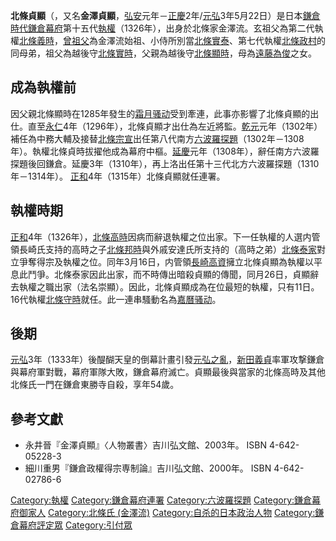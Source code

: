 {{japanese|image=Houjou Sadaaki.JPG|japanese=北条 貞顕|kana=ほうじょう さだあき|romaji=Hōjō Sadaaki}}

'''北條貞顯'''（{{bd|1278年||1333年|7月4日|catIdx=Hōjō Sadaaki}}，又名'''金澤貞顯'''，[[弘安|弘安]]元年－[[正慶|正慶]]2年/[[元弘|元弘]]3年5月22日）是日本[[鎌倉時代|鎌倉時代]][[鎌倉幕府|鎌倉幕府]]第十五代[[執權|執權]]（1326年），出身於北條家金澤流。玄祖父為第二代執權[[北條義時|北條義時]]，[[曾祖父|曾祖父]]為金澤流始祖、小侍所別當[[北條實泰|北條實泰]]、第七代執權[[北條政村|北條政村]]的同母弟，祖父為越後守[[北條實時|北條實時]]，父親為越後守[[北條顯時|北條顯時]]，母為[[遠藤為俊|遠藤為俊]]之女。

==成為執權前==
因父親北條顯時在1285年發生的[[霜月骚动|霜月骚动]]受到牽連，此事亦影響了北條貞顯的出仕。直至[[永仁|永仁]]4年（1296年），北條貞顯才出仕為左近將監。[[乾元_(日本)|乾元]]元年（1302年）補任為中務大輔及接替[[北條宗宣|北條宗宣]]出任第八代南方[[六波羅探題|六波羅探題]]（1302年－1308年）。執權北條貞時拔擢他成為幕府中樞。[[延慶|延慶]]元年（1308年），辭任南方六波羅探題後回鎌倉。延慶3年（1310年），再上洛出任第十三代北方六波羅探題（1310年－1314年）。
[[正和_(日本)|正和]]4年（1315年）北條貞顯就任連署。

==執權時期==
[[正和_(日本)|正和]]4年（1326年），[[北條高時|北條高時]]因病而辭退執權之位出家。下一任執權的人選内管領長崎氏支持的高時之子[[北條邦時|北條邦時]]與外戚安達氏所支持的（高時之弟）[[北條泰家|北條泰家]]對立爭奪得宗及執權之位。同年3月16日，内管領[[長崎高資|長崎高資]]擁立北條貞顯為執權以平息此鬥爭。北條泰家因此出家，而不時傳出暗殺貞顯的傳聞，同月26日，貞顯辭去執權之職出家（法名崇顯）。因此，北條貞顯成為在位最短的執權，只有11日。16代執權[[北條守時|北條守時]]就任。此一連串騷動名為[[嘉曆骚动|嘉曆骚动]]。

==後期==
[[元弘|元弘]]3年（1333年）後醍醐天皇的倒幕計畫引發[[元弘之亂|元弘之亂]]，[[新田義貞|新田義貞]]率軍攻撃鎌倉與幕府軍對戰，幕府軍隊大敗，鎌倉幕府滅亡。貞顯最後與當家的北條高時及其他北條氏一門在鎌倉東勝寺自殺，享年54歲。

== 參考文獻 ==
* 永井晉『金澤貞顯』〈人物叢書〉吉川弘文館、2003年。 ISBN 4-642-05228-3
* 細川重男『鎌倉政權得宗専制論』吉川弘文館、2000年。 ISBN 4-642-02786-6

{{start box}}
{{succession box|title=[[鎌倉幕府|鎌倉幕府]][[執權|執權]]|before=[[北條高時|北條高時]]|after=[[北條守時|北條守時]]|years=1326}}
{{end box}}

{{DEFAULTSORT:Hōjō Sadaaki}}
{{鎌倉幕府執權}}
{{鎌倉幕府連署}}
{{六波羅探題}}
{{Samurai-stub}}
[[Category:執權|Category:執權]]
[[Category:鎌倉幕府連署|Category:鎌倉幕府連署]]
[[Category:六波羅探題|Category:六波羅探題]]
[[Category:鎌倉幕府御家人|Category:鎌倉幕府御家人]]
[[Category:北條氏_(金澤流)|Category:北條氏 (金澤流)]]
[[Category:自杀的日本政治人物|Category:自杀的日本政治人物]]
[[Category:鎌倉幕府評定眾|Category:鎌倉幕府評定眾]]
[[Category:引付眾|Category:引付眾]]